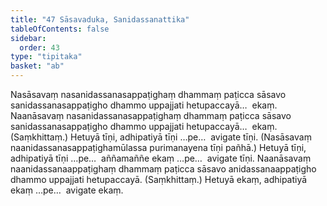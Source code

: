 ```yaml
---
title: "47 Sāsavaduka, Sanidassanattika"
tableOfContents: false
sidebar:
  order: 43
type: "tipitaka"
basket: "ab"
---
```



<DynamicBreadcrumb />

<Division number="95">

<Paragraph number="249">
Nasāsavaṃ nasanidassanasappaṭighaṃ dhammaṃ paṭicca sāsavo sanidassanasappaṭigho dhammo uppajjati hetupaccayā…  ekaṃ.
</Paragraph>

<Paragraph number="250">
Naanāsavaṃ nasanidassanasappaṭighaṃ dhammaṃ paṭicca sāsavo sanidassanasappaṭigho dhammo uppajjati hetupaccayā…  ekaṃ. (Saṃkhittaṃ.) Hetuyā tīṇi, adhipatiyā tīṇi …pe…  avigate tīṇi.
</Paragraph>

<Paragraph number="251">
(Nasāsavaṃ naanidassanasappaṭighamūlassa purimanayena tīṇi pañhā.) Hetuyā tīṇi, adhipatiyā tīṇi …pe…  aññamaññe ekaṃ …pe…  avigate tīṇi.
</Paragraph>

<Paragraph number="252">
Naanāsavaṃ naanidassanaappaṭighaṃ dhammaṃ paṭicca sāsavo anidassanaappaṭigho dhammo uppajjati hetupaccayā. (Saṃkhittaṃ.) Hetuyā ekaṃ, adhipatiyā ekaṃ …pe…  avigate ekaṃ.
</Paragraph>
</Division>